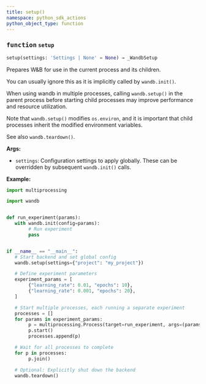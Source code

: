 ```yaml
---
title: setup()
namespace: python_sdk_actions
python_object_type: function
---
```


<Card title="View the source code" href="https://github.com/wandb/wandb/blob/main/wandb/sdk/wandb_setup.py" icon="github"/>




### <kbd>function</kbd> `setup`

```python
setup(settings: 'Settings | None' = None) → _WandbSetup
```

Prepares W&B for use in the current process and its children. 

You can usually ignore this as it is implicitly called by `wandb.init()`. 

When using wandb in multiple processes, calling `wandb.setup()` in the parent process before starting child processes may improve performance and resource utilization. 

Note that `wandb.setup()` modifies `os.environ`, and it is important that child processes inherit the modified environment variables. 

See also `wandb.teardown()`. 



**Args:**
 
 - `settings`:  Configuration settings to apply globally. These can be  overridden by subsequent `wandb.init()` calls. 



**Example:**
 ```python
import multiprocessing

import wandb


def run_experiment(params):
    with wandb.init(config=params):
         # Run experiment
         pass


if __name__ == "__main__":
    # Start backend and set global config
    wandb.setup(settings={"project": "my_project"})

    # Define experiment parameters
    experiment_params = [
         {"learning_rate": 0.01, "epochs": 10},
         {"learning_rate": 0.001, "epochs": 20},
    ]

    # Start multiple processes, each running a separate experiment
    processes = []
    for params in experiment_params:
         p = multiprocessing.Process(target=run_experiment, args=(params,))
         p.start()
         processes.append(p)

    # Wait for all processes to complete
    for p in processes:
         p.join()

    # Optional: Explicitly shut down the backend
    wandb.teardown()
``` 
